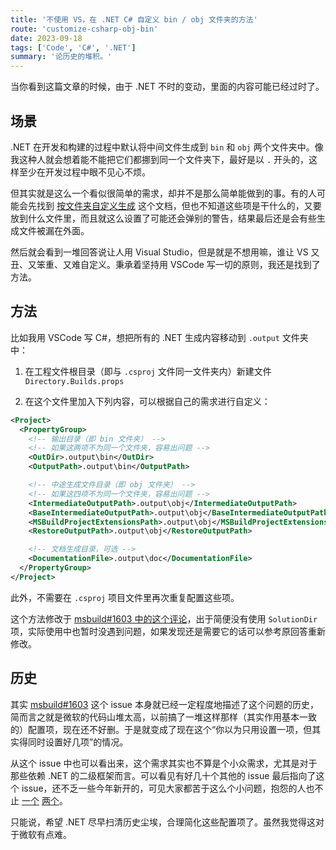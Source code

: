 ```yaml
---
title: '不使用 VS，在 .NET C# 自定义 bin / obj 文件夹的方法'
route: 'customize-csharp-obj-bin'
date: 2023-09-18
tags: ['Code', 'C#', '.NET']
summary: '论历史的堆积。'
---
```



<Warning>
  当你看到这篇文章的时候，由于 .NET 不时的变动，里面的内容可能已经过时了。
</Warning>

## 场景

.NET 在开发和构建的过程中默认将中间文件生成到 `bin` 和 `obj` 两个文件夹中。像我这种人就会想着能不能把它们都挪到同一个文件夹下，最好是以 `.` 开头的，这样至少在开发过程中眼不见心不烦。

但其实就是这么一个看似很简单的需求，却并不是那么简单能做到的事。有的人可能会先找到 [按文件夹自定义生成](https://learn.microsoft.com/zh-cn/visualstudio/msbuild/customize-by-directory?view=vs-2019) 这个文档，但也不知道这些项是干什么的，又要放到什么文件里，而且就这么设置了可能还会弹别的警告，结果最后还是会有些生成文件被漏在外面。

然后就会看到一堆回答说让人用 Visual Studio，但是就是不想用嘛，谁让 VS 又丑、又笨重、又难自定义。秉承着坚持用 VSCode 写一切的原则，我还是找到了方法。

## 方法

比如我用 VSCode 写 C#，想把所有的 .NET 生成内容移动到 `.output` 文件夹中：

1. 在工程文件根目录（即与 `.csproj` 文件同一文件夹内）新建文件 `Directory.Builds.props`

2. 在这个文件里加入下列内容，可以根据自己的需求进行自定义：

```xml
<Project>
  <PropertyGroup>
    <!-- 输出目录（即 bin 文件夹） -->
    <!-- 如果这两项不为同一个文件夹，容易出问题 -->
    <OutDir>.output\bin</OutDir>
    <OutputPath>.output\bin</OutputPath>

    <!-- 中途生成文件目录（即 obj 文件夹） -->
    <!-- 如果这四项不为同一个文件夹，容易出问题 -->
    <IntermediateOutputPath>.output\obj</IntermediateOutputPath>
    <BaseIntermediateOutputPath>.output\obj</BaseIntermediateOutputPath>
    <MSBuildProjectExtensionsPath>.output\obj</MSBuildProjectExtensionsPath>
    <RestoreOutputPath>.output\obj</RestoreOutputPath>

    <!-- 文档生成目录，可选 -->
    <DocumentationFile>.output\doc</DocumentationFile>
  </PropertyGroup>
</Project>
```

此外，不需要在 `.csproj` 项目文件里再次重复配置这些项。

这个方法修改于 [msbuild#1603 中的这个评论](https://github.com/dotnet/msbuild/issues/1603#issuecomment-460756513)，出于简便没有使用 `SolutionDir` 项，实际使用中也暂时没遇到问题，如果发现还是需要它的话可以参考原回答重新修改。

## 历史

其实 [msbuild#1603](https://github.com/dotnet/msbuild/issues/1603) 这个 issue 本身就已经一定程度地描述了这个问题的历史，简而言之就是微软的代码山堆太高，以前搞了一堆这样那样（其实作用基本一致的）配置项，现在还不好删。于是就变成了现在这个“你以为只用设置一项，但其实得同时设置好几项”的情况。

从这个 issue 中也可以看出来，这个需求其实也不算是个小众需求，尤其是对于那些依赖 .NET 的二级框架而言。可以看见有好几十个其他的 issue 最后指向了这个 issue，还不乏一些今年新开的，可见大家都苦于这么个小问题，抱怨的人也不止 [一个](https://github.com/dotnet/msbuild/issues/1603#issuecomment-373460968) [两个](https://github.com/dotnet/msbuild/issues/1603#issuecomment-554833748)。

只能说，希望 .NET 尽早扫清历史尘埃，合理简化这些配置项了。虽然我觉得这对于微软有点难。

